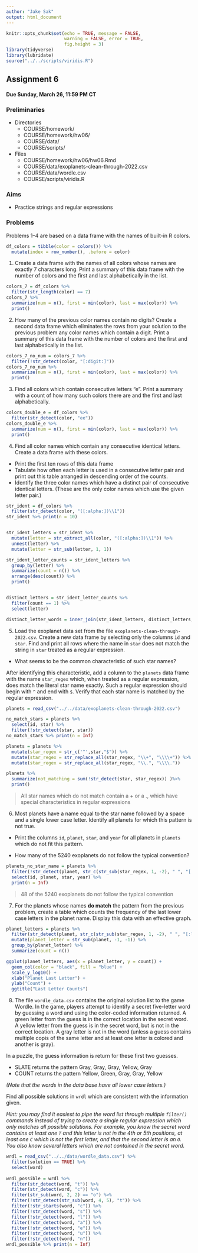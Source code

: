 ```yaml
---
author: "Jake Sak"
output: html_document
---
```


```r
knitr::opts_chunk$set(echo = TRUE, message = FALSE,
                      warning = FALSE, error = TRUE,
                      fig.height = 3)
library(tidyverse)
library(lubridate)
source("../../scripts/viridis.R")
```

## Assignment 6

#### Due Sunday, March 26, 11:59 PM CT

### Preliminaries

- Directories
    - COURSE/homework/
    - COURSE/homework/hw06/
    - COURSE/data/
    - COURSE/scripts/
- Files
  - COURSE/homework/hw06/hw06.Rmd
  - COURSE/data/exoplanets-clean-through-2022.csv
  - COURSE/data/wordle.csv
  - COURSE/scripts/viridis.R

### Aims

- Practice strings and regular expressions


### Problems

Problems 1--4 are based on a data frame with the names of built-in R colors.
  
```r
df_colors = tibble(color = colors()) %>% 
  mutate(index = row_number(), .before = color)
```

  1. Create a data frame with the names of all colors whose names are exactly 7 characters long. Print a summary of this data frame with the number of colors and the first and last alphabetically in the list.
  
```r
colors_7 = df_colors %>%
  filter(str_length(color) == 7)
colors_7 %>%
  summarize(num = n(), first = min(color), last = max(color)) %>%
  print()
```
  
  






  2. How many of the previous color names contain no digits? Create a second data frame which eliminates the rows from your solution to the previous problem any color names which contain a digit. Print a summary of this data frame with the number of colors and the first and last alphabetically in the list.

```r
colors_7_no_num = colors_7 %>%
  filter(!str_detect(color, "[:digit:]"))
colors_7_no_num %>%
  summarize(num = n(), first = min(color), last = max(color)) %>%
  print()
```





  3. Find all colors which contain consecutive letters "e". Print a summary with a count of how many such colors there are and the first and last alphabetically.
  
```r
colors_double_e = df_colors %>%
  filter(str_detect(color, "ee"))
colors_double_e %>%
  summarize(num = n(), first = min(color), last = max(color)) %>%
  print()
```



  
  
  4. Find all color names which contain any consecutive identical letters. Create a data frame with these colors.
  
- Print the first ten rows of this data frame
- Tabulate how often each letter is used in a consecutive letter pair and print out this table arranged in descending order of the counts.
- Identify the three color names which have a distinct pair of consecutive identical letters. (These are the only color names which use the given letter pair.)
  
```r
str_ident = df_colors %>%
  filter(str_detect(color, "([:alpha:])\\1"))
str_ident %>% print(n = 10)


str_ident_letters = str_ident %>%
  mutate(letter = str_extract_all(color, "([:alpha:])\\1")) %>%
  unnest(letter) %>%
  mutate(letter = str_sub(letter, 1, 1)) 

str_ident_letter_counts = str_ident_letters %>%
  group_by(letter) %>%
  summarize(count = n()) %>%
  arrange(desc(count)) %>% 
  print()


distinct_letters = str_ident_letter_counts %>%
  filter(count == 1) %>%
  select(letter)

distinct_letter_words = inner_join(str_ident_letters, distinct_letters, by = "letter")
```




  
  5. Load the exoplanet data set from the file `exoplanets-clean-through-2022.csv`. Create a new data frame by selecting only the columns `id` and `star`. Find and print all rows where the name in `star` does not match the string in `star` treated as a regular expression.
  
- What seems to be the common characteristic of such star names?

After identifying this characteristic, add a column to the `planets` data frame with the name `star_regex` which, when treated as a regular expression, does match the literal star name exactly. Such a regular expression should begin with `^` and end with `$`. Verify that each star name is matched by the regular expression.
  
  
  
```r
planets = read_csv("../../data/exoplanets-clean-through-2022.csv")
```
  

```r
no_match_stars = planets %>%
  select(id, star) %>%
  filter(!str_detect(star, star))
no_match_stars %>% print(n = Inf)

planets = planets %>%
  mutate(star_regex = str_c('^',star,"$")) %>%
  mutate(star_regex = str_replace_all(star_regex, "\\+", "\\\\+")) %>%
  mutate(star_regex = str_replace_all(star_regex, "\\.", "\\\\."))

planets %>% 
  summarize(not_matching = sum(!str_detect(star, star_regex)) )%>%
  print()

```

> All star names which do not match contain a + or a ., which have special characteristics in regular expressions




  6. Most planets have a name equal to the star name followed by a space and a single lower case letter. Identify all planets for which this pattern is not true.
  
- Print the columns `id`, `planet`, `star`, and `year` for all planets in `planets` which do not fit this pattern.
  
- How many of the 5240 exoplanets do not follow the typical convention?
  
  
```r
planets_no_star_name = planets %>%
  filter(!str_detect(planet, str_c(str_sub(star_regex, 1, -2), " ", "[:lower:]", "$"))) %>%
  select(id, planet, star, year) %>%
  print(n = Inf)
```

>48 of the 5240 exoplanets do not follow the typical convention
  
  



  7. For the planets whose names **do match** the pattern from the previous problem, create a table which counts the frequency of the last lower case letters in the planet name. Display this data with an effective graph.
  
  
  
```r
planet_letters = planets %>%
  filter(str_detect(planet, str_c(str_sub(star_regex, 1, -2), " ", "[:lower:]", "$"))) %>%
  mutate(planet_letter = str_sub(planet, -1, -1)) %>%
  group_by(planet_letter) %>%
  summarize(count = n())

ggplot(planet_letters, aes(x = planet_letter, y = count)) +
  geom_col(color = "black", fill = "blue") +
  scale_y_log10() +
  xlab("Planet Last Letter") +
  ylab("Count") +
  ggtitle("Last Letter Counts")
```




  8. The file `wordle_data.csv` contains the original solution list to the game Wordle.
In the game, players attempt to identify a secret five-letter word by guessing a word and using the color-coded information returned.
A green letter from the guess is in the correct location in the secret word.
A yellow letter from the guess is in the secret word, but is not in the correct location.
A gray letter is not in the word (unless a guess contains multiple copis of the same letter and at least one letter is colored and another is gray).

In a puzzle, the guess information is return for these first two guesses.

- SLATE returns the pattern Gray, Gray, Gray, Yellow, Gray
- COUNT returns the pattern Yellow, Green, Gray, Gray, Yellow

*(Note that the words in the data base have all lower case letters.)*

Find all possible solutions in `wrdl` which are consistent with the information given.

*Hint: you may find it easiest to pipe the word list through multiple `filter()` commands instead of trying to create a single regular expression which only matches all possible solutions. For example, you know the secret word contains at least one `T` and this letter is not in the 4th or 5th positions, at least one `C` which is not the first letter, and that the second letter is an `O`. You also know several letters which are not contained in the secret word.*

```r
wrdl = read_csv("../../data/wordle_data.csv") %>% 
  filter(solution == TRUE) %>% 
  select(word)
  
wrdl_possible = wrdl %>%
  filter(str_detect(word, "t")) %>%
  filter(str_detect(word, "c")) %>%
  filter(str_sub(word, 2, 2) == "o") %>%
  filter(!str_detect(str_sub(word, 4, 5), "t")) %>%
  filter(!str_starts(word, "c")) %>%
  filter(!str_detect(word, "s")) %>%
  filter(!str_detect(word, "l")) %>%
  filter(!str_detect(word, "a")) %>%
  filter(!str_detect(word, "e")) %>%
  filter(!str_detect(word, "u")) %>%
  filter(!str_detect(word, "n"))
wrdl_possible %>% print(n = Inf)
```




